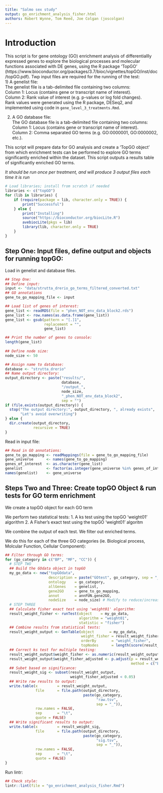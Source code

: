 ```yaml
--- 
title: "Salmo sex study"
output: go_enrichment_analysis_fisher.html
authors: Robert Wynne, Tom Reed, Joe Colgan (joscolgan)
---
```


# Introduction 
This script is for gene ontology (GO) enrichment analysis of differentiallly expressed genes to explore the biological processes and molecular functions associated with DE genes, using the R package 'TopGO' (https://www.bioconductor.org/packages/3.7/bioc/vignettes/topGO/inst/doc/topGO.pdf).
Twp input files are required for the running of the test:  
1) A genelist file:  
The genelist file is a tab-delimited file containing two columns:  
Column 1: Locus (contains gene or transcript name of interest).  
Column 2: Rank value of interest (e.g. p-values or log fold changes).  
Rank values were generated using the R package, DESeq2, and implemented using code in ```gene_level_3_treatments.Rmd```.  

2) A GO database file:  
The GO database file is a tab-delimited file containing two columns:  
Column 1: Locus (contains gene or transcript name of interest).  
Column 2: Comma separated GO terms (e.g. GO:0000001, GO:0000002, etc.).  

This script will prepare data for GO analysis and create a 'TopGO object' from which enrichment tests can be performed to explore GO terms significantly enriched within the dataset. 
This script outputs a results table of significantly enriched GO terms.

*It should be run once per treatment, and will produce 3 output files each time it is run*

```r
# Load libraries; install from scratch if needed
libraries <- c("topGO")
for (lib in libraries) {
    if (require(package = lib, character.only = TRUE)) {
        print("Successful")
    } else {
        print("Installing")
        source("https://bioconductor.org/biocLite.R")
        avebiocLite(pkgs = lib)
        library(lib, character.only = TRUE)
    }
}
```

## Step One: Input files, define output and objects for running topGO: 
Load in genelist and database files.  

```r
## Step One:
## Define input:
input <- "data/strutta_drerio_go_terms_filtered_converted.txt"
## GO annotations
gene_to_go_mapping_file <- input

## Load list of genes of interest:
gene_list <- readRDS(file = "phen_NOT_env_data_block2.rds")
gene_list <- row.names(as.data.frame(gene_list))
gene_list <- gsub(pattern = "[.]1",
                  replacement = "",
                  gene_list)

## Print the number of genes to console:
length(gene_list)
        
## Define node size:
node_size <- 50

## Assign name to database:
database <- "strutta_drerio"
## Name output directory:
output_directory <- paste("results/",
                          database,
                          "/output_",
                          node_size,
                          "_phen_NOT_env_data_block2",
                          sep = "")
if (file.exists(output_directory)) {
  stop("The output directory:", output_directory, ", already exists",
       "Let's avoid overwriting")
} else {
  dir.create(output_directory,
             recursive = TRUE)
}
```

Read in input file:

```r
## Read in GO annotations:
gene_to_go_mapping <- readMappings(file = gene_to_go_mapping_file)
gene_universe      <- names(gene_to_go_mapping)
genes_of_interest  <- as.character(gene_list)
genelist           <- factor(as.integer(gene_universe %in% genes_of_interest))
names(genelist)    <- gene_universe
```

## Steps Two and Three: Create topGO Object & run tests for GO term enrichment

We create a topGO object for each GO term

We perform two statistical tests:
1. A ks test using the topGO 'weight01' algorithm
2. A Fisher's exact test using the topGO 'weight01' algoritm

We combine the output of each test. 
We filter out enriched terms.

We do this for each of the three GO categories (ie. Biological process, Molcular Function, Cellular Component):

```r
## Filter through GO terms:
for (go_category in c("BP", "MF", "CC")) {
  # STEP TWO
  ## Build the GOdata object in topGO
  my_go_data <- new("topGOdata",
                    description = paste("GOtest", go_category, sep = "_"),
                    ontology    = go_category,
                    allGenes    = genelist,
                    gene2GO     = gene_to_go_mapping,
                    annot       = annFUN.gene2GO,
                    nodeSize    = node_size) # Modify to reduce/increase stringency.
  # STEP THREE
  ## Calculate fisher exact test using 'weight01' algorithm:
  result_weight_fisher <- runTest(object    = my_go_data,
                                  algorithm = "weight01",
                                  statistic = "fisher")
  ## Combine results from statistical tests:
  result_weight_output <- GenTable(object       = my_go_data,
                                   weight_fisher = result_weight_fisher,
                                   orderBy       = "weight_fisher",
                                   topNodes      = length(score(result_weight_fisher)))
  ## Correct ks test for multiple testing:
  result_weight_output$weight_fisher <- as.numeric(result_weight_output$weight_fisher)
  result_weight_output$weight_fisher_adjusted <- p.adjust(p = result_weight_output$weight_fisher,
                                                          method = c("BH"))
  ## Subet based on significance:
  result_weight_sig <- subset(result_weight_output,
                              weight_fisher_adjusted < 0.05)
  ## Write raw results to output:
  write.table(x         = result_weight_output,
              file      = file.path(output_directory,
                                    paste(go_category,
                                          "raw.tsv",
                                          sep = "_")),
              row.names = FALSE,
              sep       = "\t",
              quote = FALSE)
  ## Write significant results to output: 
  write.table(x         = result_weight_sig,
              file      = file.path(output_directory,
                                    paste(go_category,
                                          "sig.tsv",
                                          sep = "_")),
              row.names = FALSE,
              sep       = "\t",
              quote = FALSE)
}
```

Run lintr:

```r
## Check style:
lintr::lint(file = "go_enrichment_analysis_fisher.Rmd")
```
